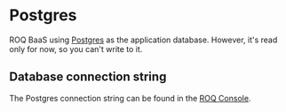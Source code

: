 # Postgres

ROQ BaaS using [Postgres](https://www.postgresql.org/) as the application database. However, it's read only for now, so you can't write to it.

## Database connection string

The Postgres connection string can be found in the [ROQ Console](https://console.roq.tech/). 